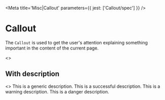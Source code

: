 

<Meta title='Misc|Callout' parameters={{ jest: ['Callout/spec'] }} />

# Callout

The <LinkTo kind='Misc|Callout' story='Default Story'>`Callout`</LinkTo> is used to get the user's attention explaining
something important in the content of the current page.

<Preview>
  <Story name='Default'>
    <>
      <Callout title='This is a generic message' />
      <Callout title='This is a successful message' type='success' />
      <Callout title='This is a warning message' type='warning' />
      <Callout title='This is a danger message' type='danger' />
    </>
  </Story>
</Preview>

<Props of={Callout} />

## With description

<Preview>
  <Story name='With Description'>
    <>
      <Callout title='This is a generic message'>
        This is a generic description.
      </Callout>
      <Callout title='This is a successful message' type='success'>
        This is a successful description.
      </Callout>
      <Callout title='This is a warning message' type='warning'>
        This is a warning description.
      </Callout>
      <Callout title='This is a danger message' type='danger'>
        This is a danger description.
      </Callout>
    </>
  </Story>
</Preview>
